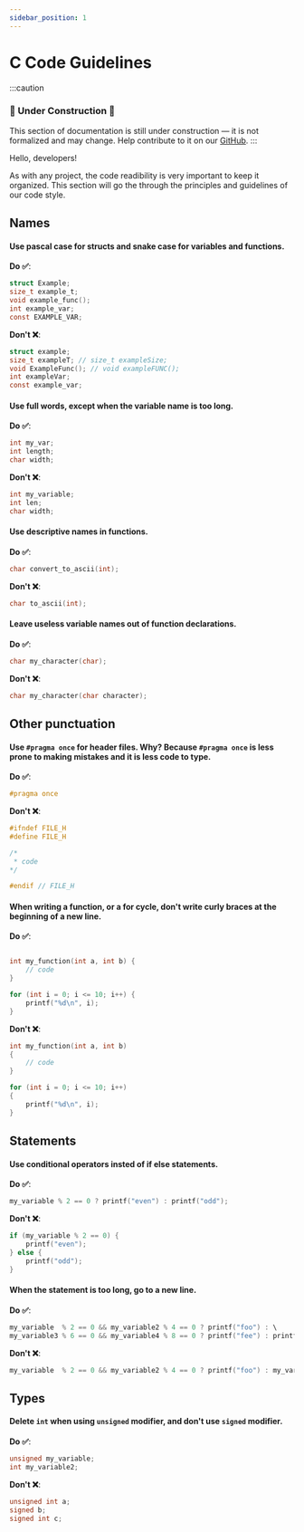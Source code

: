 ```yaml
---
sidebar_position: 1
---
```

# C Code Guidelines

:::caution

### 🚧 Under Construction 🚧

This section of documentation is still under construction — it is not formalized and may change.
Help contribute to it on our [GitHub](https://github.com/Avdan-OS/docsite/docs/meta/contributing/documentation.md).
:::

Hello, developers!

As with any project, the code readibility is very important to keep it organized.
This section will go the through the principles and guidelines of our code style.

## Names

#### Use pascal case for structs and snake case for variables and functions.

**Do ✅**:

```c
struct Example;
size_t example_t;
void example_func();
int example_var;
const EXAMPLE_VAR;
```

**Don't ❌**:

```c
struct example;
size_t exampleT; // size_t exampleSize;
void ExampleFunc(); // void exampleFUNC();
int exampleVar;
const example_var;
```

#### Use full words, except when the variable name is too long.

**Do ✅**:

```c
int my_var;
int length;
char width;
```

**Don't ❌**:

```c
int my_variable;
int len;
char width;
```

#### Use descriptive names in functions.

**Do ✅**:

```c
char convert_to_ascii(int);
```

**Don't ❌**:

```c
char to_ascii(int);
```

#### Leave useless variable names out of function declarations.

**Do ✅**:

```c
char my_character(char);
```

**Don't ❌**:

```c
char my_character(char character);
```

## Other punctuation

#### Use ```#pragma once``` for header files. Why? Because ```#pragma once``` is less prone to making mistakes and it is less code to type.

**Do ✅**:

```c
#pragma once
```

**Don't ❌**:

```c
#ifndef FILE_H
#define FILE_H

/*
 * code
*/

#endif // FILE_H
```

#### When writing a function, or a for cycle, don't write curly braces at the beginning of a new line.

**Do ✅**:

```c

int my_function(int a, int b) {
    // code
}

for (int i = 0; i <= 10; i++) {
    printf("%d\n", i);
}
```

**Don't ❌**:

```c
int my_function(int a, int b)
{
    // code
}

for (int i = 0; i <= 10; i++)
{
    printf("%d\n", i);
}
```

## Statements

#### Use conditional operators insted of if else statements.

**Do ✅**:

```c
my_variable % 2 == 0 ? printf("even") : printf("odd");
```

**Don't ❌**:

```c
if (my_variable % 2 == 0) {
    printf("even");
} else {
    printf("odd");
}
```

#### When the statement is too long, go to a new line.

**Do ✅**:

```c
my_variable  % 2 == 0 && my_variable2 % 4 == 0 ? printf("foo") : \
my_variable3 % 6 == 0 && my_variable4 % 8 == 0 ? printf("fee") : printf("fuu");
```

**Don't ❌**:

```c
my_variable  % 2 == 0 && my_variable2 % 4 == 0 ? printf("foo") : my_variable3 % 6 == 0 && my_variable4 % 8 == 0 ? printf("fee") : printf("fuu");
```

## Types

#### Delete ```int``` when using ```unsigned``` modifier, and don't use ```signed``` modifier.

**Do ✅**:

```c
unsigned my_variable;
int my_variable2;
```

**Don't ❌**:

```c
unsigned int a;
signed b;
signed int c;
```